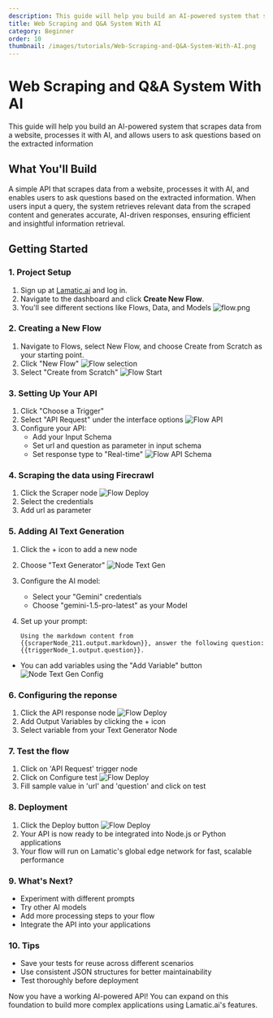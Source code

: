 ```yaml
---
description: This guide will help you build an AI-powered system that scrapes data from a website, processes it with AI, and enables users to ask questions based on the extracted information.
title: Web Scraping and Q&A System With AI
category: Beginner
order: 10
thumbnail: /images/tutorials/Web-Scraping-and-Q&A-System-With-AI.png
---
```


# Web Scraping and Q&A System With AI

This guide will help you build an AI-powered system that scrapes data from a website, processes it with AI, and allows users to ask questions based on the extracted information

## What You'll Build

A simple API that scrapes data from a website, processes it with AI, and enables users to ask questions based on the extracted information. When users input a query, the system retrieves relevant data from the scraped content and generates accurate, AI-driven responses, ensuring efficient and insightful information retrieval.

## Getting Started

### 1. Project Setup

1. Sign up at [Lamatic.ai](https://lamatic.ai/) and log in.
1. Navigate to the dashboard and click **Create New Flow**.
1. You'll see different sections like Flows, Data, and Models
   ![flow.png](./img/ai-review-responder/flow.png)

### 2. Creating a New Flow

1. Navigate to Flows, select New Flow, and choose Create from Scratch as your starting point.
2. Click "New Flow"
   ![Flow selection](./img/ai-review-responder/flow-select.png)
3. Select "Create from Scratch"
   ![Flow Start](./img/ai-review-responder/flow-start.png)

### 3. Setting Up Your API

1. Click "Choose a Trigger"
2. Select "API Request" under the interface options
   ![Flow API](./img/ai-review-responder/flow-step2.png)
3. Configure your API:
   - Add your Input Schema
   - Set url and question as parameter in input schema
   - Set response type to "Real-time"
     ![Flow API Schema](./img/webpage-data-extractor/flow-api-schema.png)

### 4. Scraping the data using Firecrawl

1. Click the Scraper node
   ![Flow Deploy](./img/webpage-data-extractor/scraper-node.png)
2. Select the credentials
3. Add url as parameter

### 5. Adding AI Text Generation

1. Click the + icon to add a new node
2. Choose "Text Generator"
   ![Node Text Gen](./img/webpage-data-extractor/node-text-gen.png)
3. Configure the AI model:
   - Select your "Gemini" credentials
   - Choose "gemini-1.5-pro-latest" as your Model
4. Set up your prompt:

   ```
   Using the markdown content from {{scraperNode_211.output.markdown}}, answer the following question: {{triggerNode_1.output.question}}.

   ```

- You can add variables using the "Add Variable" button
  ![Node Text Gen Config](./img/webpage-data-extractor/text-gen-node2.png)

### 6. Configuring the reponse

1. Click the API response node
   ![Flow Deploy](./img/webpage-data-extractor/response-node.png)
2. Add Output Variables by clicking the + icon
3. Select variable from your Text Generator Node

### 7. Test the flow

1. Click on 'API Request' trigger node
2. Click on Configure test
   ![Flow Deploy](./img/webpage-data-extractor/testing.png)
3. Fill sample value in 'url' and 'question' and click on test

### 8. Deployment

1. Click the Deploy button
   ![Flow Deploy](./img/ai-review-responder/deploy.png)
2. Your API is now ready to be integrated into Node.js or Python applications
3. Your flow will run on Lamatic's global edge network for fast, scalable performance

### 9. What's Next?

- Experiment with different prompts
- Try other AI models
- Add more processing steps to your flow
- Integrate the API into your applications

### 10. Tips

- Save your tests for reuse across different scenarios
- Use consistent JSON structures for better maintainability
- Test thoroughly before deployment

Now you have a working AI-powered API! You can expand on this foundation to build more complex applications using Lamatic.ai's features.
